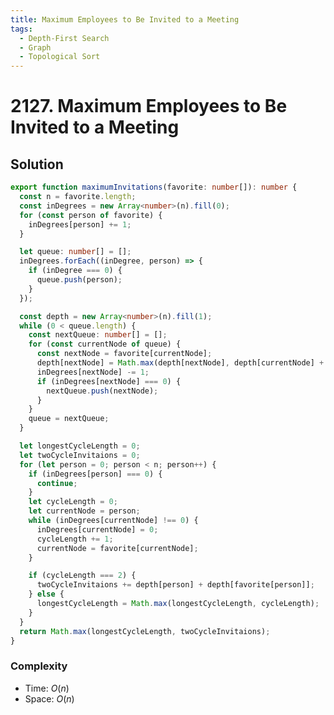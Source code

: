 ```yaml
---
title: Maximum Employees to Be Invited to a Meeting
tags:
  - Depth-First Search
  - Graph
  - Topological Sort
---
```


# 2127. Maximum Employees to Be Invited to a Meeting

<Badges>
  <LevelBadge level="hard" />
  <TopicBadge name="Depth-First Search" slug="depth-first-search" />
  <TopicBadge name="Graph" slug="graph" />
  <TopicBadge name="Topological Sort" slug="topological-sort" />
</Badges>

## Solution

```typescript filename="solution.ts" copy
export function maximumInvitations(favorite: number[]): number {
  const n = favorite.length;
  const inDegrees = new Array<number>(n).fill(0);
  for (const person of favorite) {
    inDegrees[person] += 1;
  }

  let queue: number[] = [];
  inDegrees.forEach((inDegree, person) => {
    if (inDegree === 0) {
      queue.push(person);
    }
  });

  const depth = new Array<number>(n).fill(1);
  while (0 < queue.length) {
    const nextQueue: number[] = [];
    for (const currentNode of queue) {
      const nextNode = favorite[currentNode];
      depth[nextNode] = Math.max(depth[nextNode], depth[currentNode] + 1);
      inDegrees[nextNode] -= 1;
      if (inDegrees[nextNode] === 0) {
        nextQueue.push(nextNode);
      }
    }
    queue = nextQueue;
  }

  let longestCycleLength = 0;
  let twoCycleInvitaions = 0;
  for (let person = 0; person < n; person++) {
    if (inDegrees[person] === 0) {
      continue;
    }
    let cycleLength = 0;
    let currentNode = person;
    while (inDegrees[currentNode] !== 0) {
      inDegrees[currentNode] = 0;
      cycleLength += 1;
      currentNode = favorite[currentNode];
    }

    if (cycleLength === 2) {
      twoCycleInvitaions += depth[person] + depth[favorite[person]];
    } else {
      longestCycleLength = Math.max(longestCycleLength, cycleLength);
    }
  }
  return Math.max(longestCycleLength, twoCycleInvitaions);
}
```

### Complexity

- Time: $O(n)$
- Space: $O(n)$

<ProblemLink
  codingSite="leetcode"
  href="https://leetcode.com/problems/maximum-employees-to-be-invited-to-a-meeting"
  title="Maximum Employees to Be Invited to a Meeting"
/>
